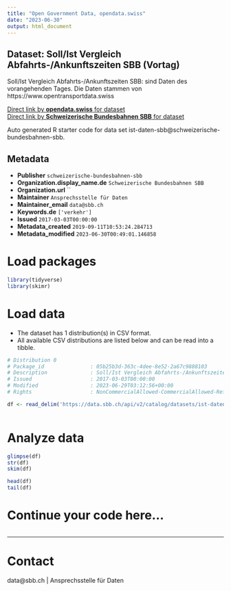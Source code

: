 ```yaml
---
title: "Open Government Data, opendata.swiss"
date: "2023-06-30"
output: html_document
---
```


## Dataset: Soll/Ist Vergleich Abfahrts-/Ankunftszeiten SBB (Vortag)

Soll/Ist Vergleich Abfahrts-/Ankunftszeiten SBB: sind Daten des vorangehenden Tages. Die Daten stammen von https://www.opentransportdata.swiss

[Direct link by **opendata.swiss** for dataset](https://opendata.swiss/de/dataset/soll-ist-vergleich-abfahrts-ankunftszeiten-sbb-vortag)<br>
[Direct link by **Schweizerische Bundesbahnen SBB** for dataset](https://data.sbb.ch/explore/dataset/ist-daten-sbb/)

Auto generated R starter code for data set ist-daten-sbb@schweizerische-bundesbahnen-sbb.

## Metadata

- **Publisher** `schweizerische-bundesbahnen-sbb`
- **Organization.display_name.de** `Schweizerische Bundesbahnen SBB`
- **Organization.url** ``
- **Maintainer** `Ansprechsstelle für Daten`
- **Maintainer_email** `data@sbb.ch`
- **Keywords.de** `['verkehr']`
- **Issued** `2017-03-03T00:00:00`
- **Metadata_created** `2019-09-11T10:53:24.284713`
- **Metadata_modified** `2023-06-30T00:49:01.146858`


# Load packages

```r

library(tidyverse)
library(skimr)

```

# Load data

-   The dataset has 1 distribution(s) in CSV format.
-   All available CSV distributions are listed below and can be read into a tibble.

```r

# Distribution 0
# Package_id               : 05b25b3d-363c-4dee-8e52-2a67c9888103
# Description              : Soll/Ist Vergleich Abfahrts-/Ankunftszeiten SBB (Vortag) (csv)
# Issued                   : 2017-03-03T00:00:00
# Modified                 : 2023-06-29T03:12:56+00:00
# Rights                   : NonCommercialAllowed-CommercialAllowed-ReferenceRequired

df <- read_delim('https://data.sbb.ch/api/v2/catalog/datasets/ist-daten-sbb/exports/csv')



```

# Analyze data

```r

glimpse(df)
str(df)
skim(df)

head(df)
tail(df)

```

# Continue your code here...

```r

```

------------------------------------------------------------------------

# Contact

data@sbb.ch | Ansprechsstelle für Daten
